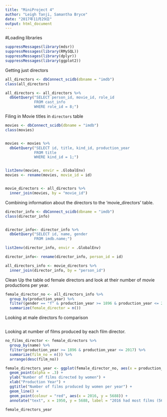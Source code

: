 ```yaml
---
title: "MiniProject 4"
author: "Leigh Tanji, Samantha Bryce"
date: "2017年11月29日"
output: html_document
---
```


#Loading libraries
```r
suppressMessages(library(mdsr))
suppressMessages(library(RMySQL))
suppressMessages(library(dplyr))
suppressMessages(library(ggplot2))
```

Getting just directors 
```r
all_directors <- dbConnect_scidb(dbname = "imdb")
class(all_directors)

all_directors <- all_directors %>%
  dbGetQuery("SELECT person_id, movie_id, role_id
             FROM cast_info 
             WHERE role_id = 8;")
```

Filing in Movie titles in `directors` table
```r
movies <- dbConnect_scidb(dbname = "imdb")
class(movies)


movies <- movies %>%
  dbGetQuery("SELECT id, title, kind_id, production_year
             FROM title
             WHERE kind_id = 1;")


list2env(movies, envir = .GlobalEnv)
movies <- rename(movies, movie_id = id)


movie_directors <- all_directors %>%
  inner_join(movies, by = "movie_id")
```

Combining information about the directors to the 'movie_directors' table. 
```r
director_info <- dbConnect_scidb(dbname = "imdb")
class(director_info)


director_info<- director_info %>%
  dbGetQuery("SELECT id, name, gender 
             FROM imdb.name;")

list2env(director_info, envir = .GlobalEnv)

director_info<- rename(director_info, person_id = id)

all_directors_info <- movie_directors %>%
  inner_join(director_info, by = "person_id")
```

Clean Up the table od female directors and look at their number of movie productions per year.
```r
female_director_no <- all_directors_info %>%
  group_by(production_year) %>%
  filter(gender == "f" & production_year >= 1896 & production_year <= 2017) %>%
  summarize(female_director = n())
```

Looking at male directors  fo comparison
```r

```

Looking at number of films produced by each film director. 
```r
no_films_director <- female_directors %>%
  group_by(name) %>%
  filter(production_year >= 1896 & production_year <= 2017) %>%
  summarize(film_no = n()) %>%
  arrange(desc(film_no))
```

```r
female_directors_year <- ggplot(female_director_no, aes(x = production_year, y = female_director)) + 
  geom_point(alpha = .3) + 
  ylab("Number of films directed by women") + 
  xlab("Production Year") + 
  ggtitle("Number of films produced by women per year") +
  geom_line() +
  geom_point(colour = "red", aes(x = 2016, y = 5688)) +
  annotate("text", x = 1950, y = 5688, label = "2016 had most films (5688) directed by women", colour = "red", size = 2.5)

female_directors_year
```



















